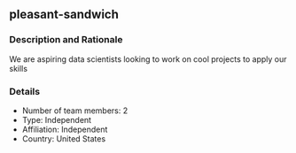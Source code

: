 ## pleasant-sandwich

### Description and Rationale
We are aspiring data scientists looking to work on cool projects to apply our skills

### Details

* Number of team members: 2
* Type: Independent
* Affiliation: Independent
* Country: United States

